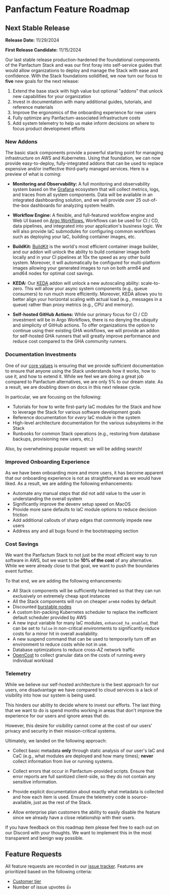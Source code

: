 # Panfactum Feature Roadmap

## Next Stable Release

**Release Date:** 11/29/2024

**First Release Candidate:** 11/15/2024

Our last stable release production-hardened the foundational components of the Panfactum Stack and
was our first foray into self-service guides that would allow organizations to deploy and manage the Stack
with ease and confidence. With the Stack foundations solidified, we now turn our focus to **five** new goals
for the next release:

1. Extend the base stack with high value but optional "addons" that unlock new capabilities for your organization
2. Invest in documentation with many additional guides, tutorials, and reference materials
3. Improve the ergonomics of the onboarding experience for new users
4. Fully optimize any Panfactum-associated infrastructure costs
5. Add system telemetry to help us make inform decisions on where to focus product development efforts

### New Addons

The basic stack components provide a powerful starting point for managing infrastructure on AWS and Kubernetes. Using
that foundation, we can now provide easy-to-deploy, fully-integrated addons that can be used to replace expensive and/or
ineffective third-party managed services. Here is a preview of what is coming:

* **Monitoring and Observability:** A full monitoring and observability system based on the [Grafana](https://grafana.com/) ecosystem
  that will collect metrics, logs, and traces from all system components. Data will be available in an integrated
  dashboarding solution, and we will provide over 25 out-of-the-box dashboards for analyzing system health.

* **Workflow Engine:** A flexible, and full-featured workflow engine and Web UI based on [Argo Workflows.](https://argoproj.github.io/workflows/)
  Workflows can be used for CI / CD, data pipelines, and integrated into your application's business logic. We will also
  provide IaC submodules for configuring common workflows such as deploying your IaC, building container images, etc.

* **BuildKit:** [BuildKit](https://github.com/moby/buildkit) is the world's most efficient container image builder, and our addon
  will unlock the ability to build container image both locally and in your CI pipelines at 10x the speed as any other
  build system. Moreover, it will automatically be configured for multi-platform images allowing your generated images to
  run on both arm64 and amd64 nodes for optimal cost savings.

* **KEDA:** Our [KEDA](https://keda.sh/) addon will unlock a new autoscaling ability: scale-to-zero. This will allow your
  async system components (e.g., queue consumers) to run much more efficiently. Moreover, KEDA allows you to better
  align your horizontal scaling with actual load (e.g., messages in a queue) rather than proxy metrics (e.g., CPU and memory).

* **Self-hosted GitHub Actions:** While our primary focus for CI / CD investment will be in Argo Workflows, there is no
  denying the ubiquity and simplicity of GitHub actions. To offer organizations the option to continue using their
  existing GHA workflows, we will provide an addon for self-hosted GHA runners that will greatly improve performance
  and reduce cost compared to the GHA community runners.

### Documentation Investments

One of our [core values](/about/mission#core-platform-values) is ensuring that we provide sufficient documentation
to ensure that anyone using the Stack understands how it works, how to use it, and how to extend it. While we
feel we are doing a great job compared to Panfactum alternatives, we are only 5% to our dream state. As a result,
we are doubling down on docs in this next release cycle.

In particular, we are focusing on the following:

* Tutorials for how to write first-party IaC modules for the Stack and how to leverage the Stack
  for various software development goals
* Reference documentation for *every* IaC module in the system
* High-level architecture documentation for the various subsystems in the Stack
* Runbooks for common Stack operations (e.g., restoring from database backups, provisioning new users, etc.)

Also, by overwhelming popular request: we will be adding search!

### Improved Onboarding Experience

As we have been onboarding more and more users, it has become apparent that our onboarding experience is
not as straightforward as we would have liked. As a result, we are adding the following enhancements:

* Automate any manual steps that did not add value to the user in understanding the overall system
* Significantly improve the devenv setup speed on MacOS
* Provide more sane defaults to IaC module options to reduce decision friction
* Add additional callouts of sharp edges that commonly impede new users
* Address any and all bugs found in the bootstrapping section

### Cost Savings

We want the Panfactum Stack to not just be the most efficient way to run software in AWS, but we want to
be **10% of the cost** of any alternative. While we were already close to that goal, we want to push the
boundaries event further.

To that end, we are adding the following enhancements:

* All Stack components will be sufficiently hardened so that they can run exclusively on extremely cheap spot instances
* All the Stack components will run on cheaper `arm64` nodes by default
* Discounted [burstable nodes](https://docs.aws.amazon.com/AWSEC2/latest/UserGuide/burstable-performance-instances.html)
* A custom bin-packing Kubernetes scheduler to replace the inefficient default scheduler provided by AWS
* A new input variable for many IaC modules, `enhanced_ha_enabled`, that can be set to `false` in non-critical
  environments to significantly reduce costs for a minor hit in overall availability.
* A new suspend command that can be used to temporarily turn off an environment to reduce costs while not in use.
* Database optimizations to reduce cross-AZ network traffic
* [OpenCost](https://www.opencost.io/) to collect granular data on the costs of running every individual workload

### Telemetry

While we believe our self-hosted architecture is the best approach for our users, one disadvantage we have
compared to cloud services is a lack of visibility into how our system is being used.

This hinders our ability to decide where to invest our efforts. The last thing that we want to do is spend months
working in areas that don't improve the experience for our users and ignore areas that do.

However, this desire for visibility cannot come at the cost of our users' privacy and security in their
mission-critical systems.

Ultimately, we landed on the following approach:

* Collect basic metadata **only** through static analysis of our user's IaC and CaC (e.g., what modules are deployed
  and how many times); **never** collect information from live or running systems.

* Collect errors that occur in Panfactum-provided scripts. Ensure that error reports are full sanitized client-side,
  so they do not contain any sensitive information.

* Provide explicit documentation about exactly what metadata is collected and how each item is used. Ensure the
  telemetry code is source-available, just as the rest of the Stack.

* Allow enterprise plan customers the ability to easily disable the feature since we already have a close relationship
  with their users.

If you have feedback on this roadmap item please feel free to each out on our Discord with your thoughts. We
want to implement this in the most transparent and benign way possible.

## Feature Requests

All feature requests are recorded in our [issue tracker](https://github.com/Panfactum/stack/issues?q=is%3Aissue+is%3Aopen+label%3Afeature+sort%3Areactions-%2B1-desc).
Features are prioritized based on the following criteria:

* [Customer tier](/stack/pricing)
* Number of issue upvotes 👍
